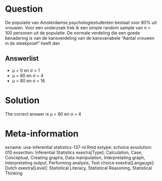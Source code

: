 Question
========

De populatie van Amsterdamse psychologiestudenten bestaat voor 80% uit vrouwen. Voor een onderzoek trek ik een simple random sample van n = 100 personen uit de populatie. De normale verdeling die een goede benadering is van de kansverdeling van de kansvariabele "Aantal vrouwen in de steekproef" heeft dan

Answerlist
----------
* &mu; = 0 en &sigma; = 1
* &mu; = 80 en &sigma; = 4
* &mu; = 80 en &sigma; = 16

Solution
========

The correct answer is  &mu; = 80 en &sigma; = 4

Meta-information
================
exname: uva-inferential statistics-137-nl.Rmd
extype: schoice
exsolution: 010
exsection: Inferential Statistics
exextra[Type]: Calculation, Case, Conceptual, Creating graphs, Data manipulation, Interpretating graph, Interpretating output, Performing analysis, Test choice
exextra[Langauge]: Dutch
exextra[Level]: Statistical Literacy, Statistical Reasoning, Statistical Thinking
